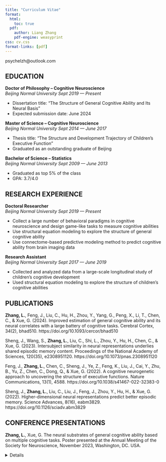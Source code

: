 ```yaml
---
title: "Curriculum Vitae"
format:
  html:
    toc: true
  pdf:
    author: Liang Zhang
    pdf-engine: weasyprint
css: cv.css
format-links: [pdf]
---
```


::: {.print-only .contact-block}
psychelzh\@outlook.com
:::

## EDUCATION

**Doctor of Philosophy -- Cognitive Neuroscience** <br> *Beijing Normal University* [*Sept 2019 --- Present*]{.cvdate}

-   Dissertation title: "The Structure of General Cognitive Ability and Its Neural Basis"
-   Expected submission date: June 2024

**Master of Science -- Cognitive Neuroscience** <br> *Beijing Normal University* [*Sept 2014 --- June 2017*]{.cvdate}

-   Thesis title: "The Structure and Development Trajectory of Children's Executive Function"
-   Graduated as an outstanding graduate of Beijing

**Bachelor of Science -- Statistics** <br> *Beijing Normal University* [*Sept 2009 --- June 2013*]{.cvdate}

-   Graduated as top 5% of the class
-   GPA: 3.7/4.0

## RESEARCH EXPERIENCE

**Doctoral Researcher** <br> *Beijing Normal University* [*Sept 2019 --- Present*]{.cvdate}

-   Collect a large number of behavioral paradigms in cognitive neuroscience and design game-like tasks to measure cognitive abilities
-   Use structural equation modeling to explore the structure of general cognitive ability
-   Use connectome-based predictive modeling method to predict cognitive ability from brain imaging data

**Research Assistant** <br> *Beijing Normal University* [*Sept 2017 --- June 2019*]{.cvdate}

-   Collected and analyzed data from a large-scale longitudinal study of children's cognitive development
-   Used structural equation modeling to explore the structure of children's cognitive abilities

## PUBLICATIONS {style="page-break-before: always"}

**Zhang, L.**, Feng, J., Liu, C., Hu, H., Zhou, Y., Yang, G., Peng, X., Li, T., Chen, C., & Xue, G. (2024). Improved estimation of general cognitive ability and its neural correlates with a large battery of cognitive tasks. Cerebral Cortex, 34(2), bhad510. https://doi.org/10.1093/cercor/bhad510

Sheng, J., Wang, S., **Zhang, L.**, Liu, C., Shi, L., Zhou, Y., Hu, H., Chen, C., & Xue, G. (2023). Intersubject similarity in neural representations underlies shared episodic memory content. Proceedings of the National Academy of Sciences, 120(35), e2308951120. https://doi.org/10.1073/pnas.2308951120

Feng, J., **Zhang, L.**, Chen, C., Sheng, J., Ye, Z., Feng, K., Liu, J., Cai, Y., Zhu, B., Yu, Z., Chen, C., Dong, Q., & Xue, G. (2022). A cognitive neurogenetic approach to uncovering the structure of executive functions. Nature Communications, 13(1), 4588. https://doi.org/10.1038/s41467-022-32383-0

Sheng, J., **Zhang, L.**, Liu, C., Liu, J., Feng, J., Zhou, Y., Hu, H., & Xue, G. (2022). Higher-dimensional neural representations predict better episodic memory. Science Advances, 8(16), eabm3829. https://doi.org/10.1126/sciadv.abm3829

## CONFERENCE PRESENTATIONS

**Zhang, L.**, Xue, G. The neural substrates of general cognitive ability based on multiple cognitive tasks. Poster presented at the Annual Meeting of the Society for Neuroscience, November 2023, Washington, DC. USA.

::: {.no-print}
<details>Created based on tutorial of <https://www.cynthiahqy.com/posts/cv-html-pdf/></details>
:::

